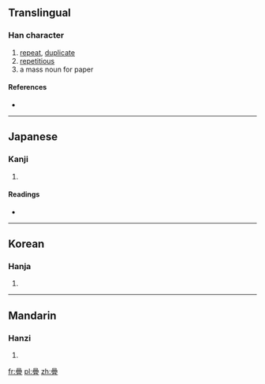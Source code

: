 {{also|疊}}
==Translingual==

===Han character===
{{Han char|rn=72|rad=日|as=15|sn=19|four=|canj=日日日一 (AAAM)}}

# [[repeat]], [[duplicate]]
# [[repetitious]]
# a mass noun for paper

====References====
* {{Han ref|kx=0501.281|hdz=21541.020|uh=66E1|ud=26337}}

----

==Japanese==

===Kanji===
{{ja-kanji|grade=|rs=日15}}

# {{defn|Japanese|sort=日15}}

====Readings====
* {{ja-readings|on=[[じょう]] (jō), [[ちょう]] (chō)|kun=[[たたむ]] (tatamu), [[たたみ]] (tatami), [[かさねる]] (kasaneru)}}

----

==Korean==

===Hanja===
{{ko-hanja|hangeul=접|eumhun=|rv=jeop|mr=chŏp|y=cep}}

# {{defn|Korean|sort=日15}}

----

==Mandarin==

===Hanzi===
{{cmn-hanzi|pin=[[dié]] ([[die2]])|wg=tieh<sup>2</sup>}}

# {{defn|Mandarin|sort=日15}}

[[fr:曡]]
[[pl:曡]]
[[zh:曡]]